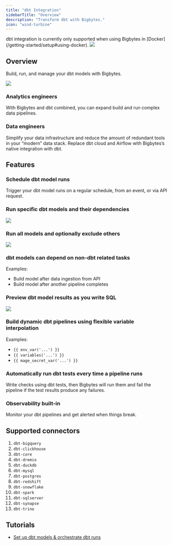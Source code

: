 ```yaml
---
title: "dbt Integration"
sidebarTitle: "Overview"
description: "Transform dbt with Bigbytes."
icon: "wind-turbine"
---
```


<Warning>
  dbt integration is currently only supported when using Bigbytes in
  [Docker](/getting-started/setup#using-docker).
</Warning>

<Frame>
  <img src="https://c.tenor.com/gbLWPf5HCsYAAAAC/devastator-constructicons.gif" />
</Frame>

## Overview

Build, run, and manage your dbt models with Bigbytes.

<Frame>
  <img src="https://user-images.githubusercontent.com/59450879/252510713-4fd2ed03-7867-4038-8b0e-24eb1c40c518.png" />
</Frame>

### Analytics engineers

With Bigbytes and dbt combined, you can expand build and run complex data pipelines.

### Data engineers

Simplify your data infrastructure and reduce the amount of redundant tools in your “modern” data stack. Replace dbt cloud and Airflow with Bigbytes’s native integration with dbt.

## Features

### Schedule dbt model runs

Trigger your dbt model runs on a regular schedule, from an event, or via API request.

### Run specific dbt models and their dependencies

<Frame>
  <img src="https://github.com/digitranslab/assets/blob/main/dbt/add-dbt-model.gif?raw=true" />
</Frame>

### Run all models and optionally exclude others

![](https://raw.githubusercontent.com/digitranslab/assets/main/dbt/add-dbt-models.gif)

### dbt models can depend on non-dbt related tasks

Examples:

- Build model after data ingestion from API
- Build model after another pipeline completes

### Preview dbt model results as you write SQL

<Frame>
  <img src="https://github.com/digitranslab/assets/blob/main/dbt/dbt-preview.gif?raw=true" />
</Frame>

### Build dynamic dbt pipelines using flexible variable interpolation

Examples:

- `{{ env_var('...') }}`
- `{{ variables('...') }}`
- `{{ mage_secret_var('...') }}`

### Automatically run dbt tests every time a pipeline runs

Write checks using dbt tests, then Bigbytes will run them and fail the pipeline if the test results produce any failures.

### Observability built-in

Monitor your dbt pipelines and get alerted when things break.

## Supported connectors

1. `dbt-bigquery`
1. `dbt-clickhouse`
1. `dbt-core`
1. `dbt-dremio`
1. `dbt-duckdb`
1. `dbt-mysql`
1. `dbt-postgres`
1. `dbt-redshift`
1. `dbt-snowflake`
1. `dbt-spark`
1. `dbt-sqlserver`
1. `dbt-synapse`
1. `dbt-trino`

## Tutorials

- [Set up dbt models & orchestrate dbt runs](/guides/setup-dbt)
